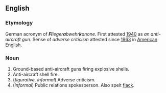 ==English==
===Etymology===
German acronym of '''''Fl'''ieger'''a'''bwehr'''k'''anone''. First attested [[w:1940|1940]] as ''an anti-aircraft gun''. Sense of ''adverse criticism'' attested since [[w:1963|1963]] in [[American English]]. 
===Noun===
#Ground-based anti-aircraft guns firing explosive shells.
#Anti-aircraft shell fire.
#(''figurative, informal'') Adverse criticism.
#(''informal'') Public relations spokesperson. Also spelt [[flack]].